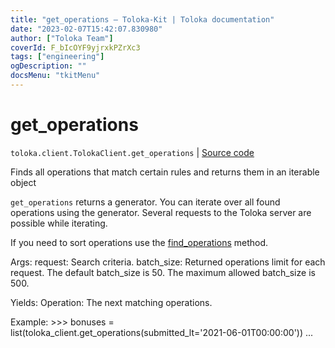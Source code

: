 ```yaml
---
title: "get_operations — Toloka-Kit | Toloka documentation"
date: "2023-02-07T15:42:07.830980"
author: ["Toloka Team"]
coverId: F_bIcOYF9yjrxkPZrXc3
tags: ["engineering"]
ogDescription: ""
docsMenu: "tkitMenu"
---
```


# get_operations
`toloka.client.TolokaClient.get_operations` | [Source code](https://github.com/Toloka/toloka-kit/blob/v1.1.3/src/client/__init__.py#L2828)

Finds all operations that match certain rules and returns them in an iterable object

`get_operations` returns a generator. You can iterate over all found operations using the generator. Several requests to the Toloka server are possible while iterating.

 If you need to sort operations use the [find_operations](/docs-new/toloka-kit/reference/toloka.client.TolokaClient.find_operations) method.

 Args:
     request: Search criteria.
     batch_size: Returned operations limit for each request. The default batch_size is 50. The maximum allowed batch_size is 500.

 Yields:
     Operation: The next matching operations.

 Example:
     >>> bonuses = list(toloka_client.get_operations(submitted_lt='2021-06-01T00:00:00'))
     ...
